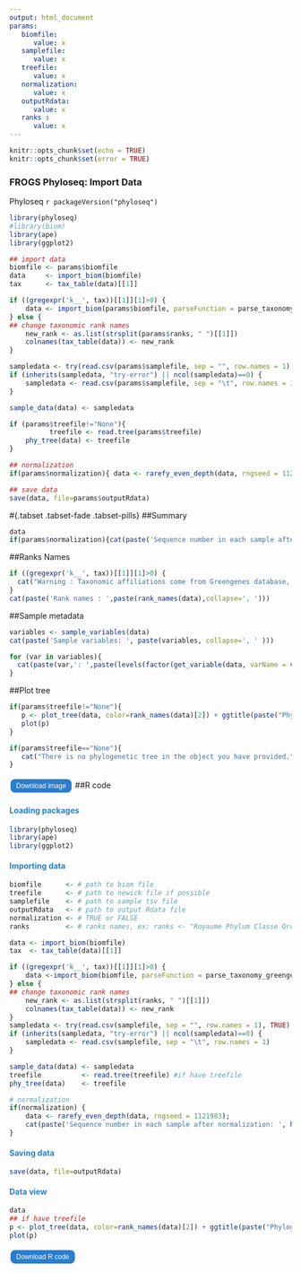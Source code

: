 ```yaml
---
output: html_document
params:
   biomfile: 
      value: x
   samplefile:
      value: x
   treefile:
      value: x
   normalization:
      value: x
   outputRdata:
      value: x
   ranks : 
      value: x
---
```

<meta http-equiv="Content-Type" content="text/html; charset=UTF-8">
<style type="text/css">
.button {
    background-color: #2a7ecc; /* Blue */
    border          : none;
    color           : white;
    padding         : 5px 10px;
    text-align      : center;
    text-decoration : none;
    display         : inline-block;
    font-size       : 12px;
    margin          : 4px 2px;
    cursor          : pointer;
    border-radius   : 8px;
}
h4 { 
    display      : block;
    font-size    : 1em;
    margin-top   : 1.33em;
    margin-bottom: 1.33em;
    margin-left  : 0;
    margin-right : 0;
    font-weight  : bold;
    color        : #2a7ecc;
}
</style>

<script src="https://s3-us-west-2.amazonaws.com/s.cdpn.io/14082/FileSaver.js"></script>

```r
knitr::opts_chunk$set(echo = TRUE)
knitr::opts_chunk$set(error = TRUE)
```
<h3>FROGS Phyloseq: Import Data</h3>

 Phyloseq `r packageVersion("phyloseq")`
 
```r
library(phyloseq)
#library(biom)
library(ape)
library(ggplot2)

## import data
biomfile <- params$biomfile
data     <- import_biom(biomfile)
tax      <- tax_table(data)[[1]]

if ((gregexpr('k__', tax))[[1]][1]>0) { 
    data <- import_biom(params$biomfile, parseFunction = parse_taxonomy_greengenes)
} else {
## change taxonomic rank names
    new_rank <- as.list(strsplit(params$ranks, " ")[[1]])
    colnames(tax_table(data)) <- new_rank
}

sampledata <- try(read.csv(params$samplefile, sep = "", row.names = 1), TRUE)
if (inherits(sampledata, "try-error") || ncol(sampledata)==0) {
    sampledata <- read.csv(params$samplefile, sep = "\t", row.names = 1)
}

sample_data(data) <- sampledata

if (params$treefile!="None"){
          treefile <- read.tree(params$treefile)
    phy_tree(data) <- treefile
}

## normalization
if(params$normalization){ data <- rarefy_even_depth(data, rngseed = 1121983)}

## save data
save(data, file=params$outputRdata)
```

#{.tabset .tabset-fade .tabset-pills}
##Summary
```r
data
if(params$normalization){cat(paste('Sequence number in each sample after normalization: ', head(sample_sums(data))[[1]]))}
```

##Ranks Names
```r
if ((gregexpr('k__', tax))[[1]][1]>0) {
  cat("Warning : Taxonomic affiliations come from Greengenes database, user specified ranks names are ignored.")
}
cat(paste('Rank names : ',paste(rank_names(data),collapse=', ')))
```

##Sample metadata
```r
variables <- sample_variables(data)
cat(paste('Sample variables: ', paste(variables, collapse=', ' )))

for (var in variables){
  cat(paste(var,': ',paste(levels(factor(get_variable(data, varName = var))),collapse=', '), '\n\n'))
}
```

##Plot tree
```r

if(params$treefile!="None"){
   p <- plot_tree(data, color=rank_names(data)[2]) + ggtitle(paste("Phylogenetic tree colored by", rank_names(data)[2])) + theme(plot.title = element_text(hjust = 0.5))
   plot(p)
}

if(params$treefile=="None"){
   cat("There is no phylogenetic tree in the object you have provided.")
}
```
<button id="dwn-plot-tree" class="button">
Download image
</button>


##R code
<h4>Loading packages</h4>
```r
library(phyloseq)
library(ape)
library(ggplot2)
```

<h4>Importing data</h4>
```r
biomfile      <- # path to biom file
treefile      <- # path to newick file if possible
samplefile    <- # path to sample tsv file
outputRdata   <- # path to output Rdata file
normalization <- # TRUE or FALSE
ranks         <- # ranks names, ex: ranks <- "Royaume Phylum Classe Ordre Famille Genre Espece"

data <- import_biom(biomfile)
tax  <- tax_table(data)[[1]]

if ((gregexpr('k__', tax))[[1]][1]>0) { 
    data <-import_biom(biomfile, parseFunction = parse_taxonomy_greengenes)
} else {
## change taxonomic rank names
    new_rank <- as.list(strsplit(ranks, " ")[[1]])
    colnames(tax_table(data)) <- new_rank
}
sampledata <- try(read.csv(samplefile, sep = "", row.names = 1), TRUE)
if (inherits(sampledata, "try-error") || ncol(sampledata)==0) {
    sampledata <- read.csv(samplefile, sep = "\t", row.names = 1)
}

sample_data(data) <- sampledata
treefile          <- read.tree(treefile) #if have treefile
phy_tree(data)    <- treefile

# normalization
if(normalization) {
    data <- rarefy_even_depth(data, rngseed = 1121983);
    cat(paste('Sequence number in each sample after normalization: ', head(sample_sums(data))[[1]], "\n"))
}
```

<h4>Saving data</h4>
```r
save(data, file=outputRdata)
```

<h4>Data view</h4>
```r
data
## if have treefile
p <- plot_tree(data, color=rank_names(data)[2]) + ggtitle(paste("Phylogenetic tree colored by", rank_names(data)[2])) + theme(plot.title = element_text(hjust = 0.5))
plot(p)
```
<script>
header('Content-Type: text/html; charset=utf-8');
</script>

<div id="code-r-file" style="display:none;" charset=UTF-8>
library(phyloseq)
&#10;library(ape)
&#10;library(ggplot2)
&#10;## import data
&#10;biomfile <- # path to biom file
&#10;treefile <- # path to newick file if possible
&#10;samplefile <- # path to sample tsv file
&#10;outputRdata <- # path to output Rdata file
&#10;normalization <- # TRUE or FALSE
&#10;ranks <- # ranks names, ex: ranks <- \"Royaume Phylum Classe Ordre Famille Genre Espece\"
&#10;
&#10;data <- import_biom(biomfile)
&#10;tax <- tax_table(data)[[1]]
&#10;&#10;if ((gregexpr(\'k__\', tax))[[1]][1]>0) { 
&#10;    data <-import_biom(biomfile, parseFunction = parse_taxonomy_greengenes)
&#10;} else {
&#10;## change taxonomic rank names
&#10;    new_rank <- as.list(strsplit(ranks, \"&#32;\")[[1]])
&#10;    colnames(tax_table(data)) <- new_rank
&#10;}
&#10;sampledata <- try(read.csv(samplefile, sep = \"\", row.names = 1), TRUE)
&#10;if (inherits(sampledata, \"try-error\") || ncol(sampledata)==0) {
&#10;    sampledata <- read.csv(samplefile, sep = \"&#92;t\", row.names = 1)
&#10;}
&#10;sample_data(data) <- sampledata
&#10;
&#10;#if have treefile
&#10;treefile <- read.tree(treefile)
&#10;phy_tree(data) <- treefile
&#10;
&#10;## normalization
&#10;if(normalization) { 
&#10;data <- rarefy_even_depth(data, rngseed = 1121983);
&#10;cat(paste(\'Sequence number in each sample after normalization: \', head(sample_sums(data))[[1]], \"&#92;n\"))
&#10;}
&#10;
&#10;## save data
&#10;save(data, file=outputRdata)
&#10;
&#10;## data view
&#10;data
&#10;#if have treefile
&#10;p <- plot_tree(data, color=rank_names(data)[2]) + ggtitle(paste(\"Phylogenetic tree colored by\", rank_names(data)[2])) + theme(plot.title = element_text(hjust = 0.5))
&#10;plot(p)
</div>

<script>
  function download(){
    var text = document.getElementById("code-r-file").textContent;
    var blob = new Blob([text],{type:"text/plain;charset=utf-8"});
    saveAs(blob,"import_data_code.R");
   }
</script>
<input type="button" value="Download R code" class="button" onclick="download();"/>


<script>
function download1(filename, mysrc) {
var element = document.createElement('a');
    element.setAttribute('href', mysrc);
    element.setAttribute('download', filename);
    element.style.display = 'none';
    document.body.appendChild(element);
    element.click();
    document.body.removeChild(element);
}
document.getElementById("dwn-plot-tree").addEventListener("click", function(){
var div = document.getElementById('plot-tree');
var myimg = div.getElementsByTagName('img')[0];
var mysrc = myimg.src;
var filename = "tree_plot.png";
download1(filename, mysrc);
}, false);
</script>
